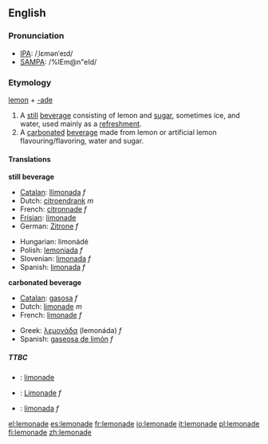 ==English==

===Pronunciation===
*[[w:IPA|IPA]]: /ˌlɛmənˈeɪd/
*[[w:SAMPA|SAMPA]]: /%lEm@n"eId/

===Etymology===
[[lemon]] + [[-ade]]



# A [[still]] [[beverage]] consisting of lemon and [[sugar]], sometimes ice, and water, used mainly as a [[refreshment]].
# A [[carbonated]] [[beverage]] made from lemon or artificial lemon flavouring/flavoring, water and sugar.

====Translations====

'''still beverage'''
{{top}}
*[[Catalan]]: [[llimonada]] ''f''
*Dutch: [[citroendrank]] ''m''
*French: [[citronnade]] ''f''
*[[Frisian]]: [[limonade]]
*German: [[Zitrone]] ''f''
{{mid}}
*Hungarian: limonádé
*Polish: [[lemoniada]] ''f''
*Slovenian: [[limonada]] ''f''
*Spanish: [[limonada]] ''f''
{{bottom}}

'''carbonated beverage'''
{{top}}
*[[Catalan]]: [[gasosa]] ''f''
*Dutch: [[limonade]] ''m''
*French: [[limonade]] ''f''
{{mid}}
*Greek: [[λεμονάδα]] (lemonáda) ''f''
*Spanish: [[gaseosa de limón]] ''f''
{{bottom}}

=====TTBC=====
{{checktrans}}
*{{ttbc|Frisian}}: [[limonade]]
*{{ttbc|German}}: [[Limonade]] ''f''
*{{ttbc|Slovenian}}: [[limonada]] ''f''

[[el:lemonade]]
[[es:lemonade]]
[[fr:lemonade]]
[[io:lemonade]]
[[it:lemonade]]
[[pl:lemonade]]
[[fi:lemonade]]
[[zh:lemonade]]